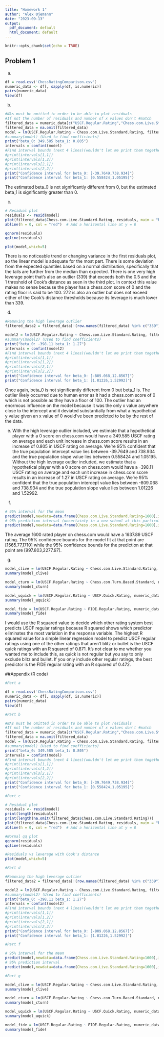 ```yaml
---
title: "Homework 1"
author: "Alex Ojemann"
date: "2023-09-13"
output:
  pdf_document: default
  html_document: default
---
```


```r
knitr::opts_chunk$set(echo = TRUE)
```

## Problem 1

a. 
```r
df = read.csv('ChessRatingComparison.csv')
numeric_data <- df[, sapply(df, is.numeric)]
pairs(numeric_data)
View(df)
```

b.
```{=latex}
$\hat y = \beta_0 + \beta_1 * x$
```
```r
#NAs must be omitted in order to be able to plot residuals
#If not the number of residuals and number of x values don't #match
filtered_data = numeric_data[c("USCF.Regular.Rating","Chess.com.Live.Standard.Rating")]
filtered_data = na.omit(filtered_data)
model = lm(USCF.Regular.Rating ~ Chess.com.Live.Standard.Rating, filtered_data)
#summary(model) (Used to find coefficients)
print("beta_0: 349.585 beta_1: 0.805")
intervals = confint(model)
#Find interval bounds (next 4 lines)(wouldn't let me print them together)
#print(intervals[1,1])
#print(intervals[1,2])
#print(intervals[2,1])
#print(intervals[2,2])
print("Confidence interval for beta_0: [-39.7649,738.934]")
print("Confidence interval for beta_1: [0.558424,1.05195]")
```

The estimated beta_0 is not significantly different from 0, but the estimated beta_1 is significantly greater than 0.

c. 
```r
# Residual plot
residuals <- resid(model)
plot(filtered_data$Chess.com.Live.Standard.Rating, residuals, main = "Residual Plot", xlab = "Chess.com Live Standard Rating", ylab = "Residuals")
abline(h = 0, col = "red")  # Add a horizontal line at y = 0 

```
```r
qqnorm(residuals)
qqline(residuals)
```


```r
plot(model,which=5)
```

There is no noticeable trend or changing variance in the first residuals plot, so the linear model is adequate for the most part. There is some deviation from the expected quantiles based on a normal distribution, specifically that the tails are further from the median than expected. There is one very high leverage point that's also an outlier (339) that exceeds both the 0.5 and the 1 threshold of Cook's distance as seen in the third plot. In context this value makes no sense because the player has a chess.com score of 0 and the rating floor is said to be 100. 272 is also an outlier but does not exceed either of the Cook's distance thresholds because its leverage is much lower than 339.

d. 
```r
#Removing the high leverage outlier
filtered_data2 = filtered_data[!(row.names(filtered_data) %in% c("339")),]
```


```r
model2 = lm(USCF.Regular.Rating ~ Chess.com.Live.Standard.Rating, filtered_data2)
#summary(model2) (Used to find coefficients)
print("beta_0: -398.11 beta_1: 1.27")
intervals = confint(model2)
#Find interval bounds (next 4 lines)(wouldn't let me print them together)
#print(intervals[1,1])
#print(intervals[1,2])
#print(intervals[2,1])
#print(intervals[2,2])
print("Confidence interval for beta_0: [-809.068,12.8567]")
print("Confidence interval for beta_1: [1.01226,1.52992]")
```

Once again, beta_0 is not significantly different from 0 but beta_1 is. The outlier likely occurred due to human error as it had a chess.com score of 0 which is not possible as they have a floor of 100. The outlier had an enormous influence on the model because it was the only x value anywhere close to the intercept and it deviated substantially from what a hypothetical y value given an x value of 0 would've been predicted to be by the rest of the data.

e. With the high leverage outlier included, we estimate that a hypothetical player with a 0 score on chess.com would have a 349.585 USCF rating on average and each unit increase in chess.com score results in an increase of 0.805 in USCF rating on average. We're 95% confident that the true population intercept value lies between -39.7649 and 738.934 and the  true population slope value lies between 0.558424 and 1.05195. Without the high leverage outlier included, we estimate that a hypothetical player with a 0 score on chess.com would have a -398.11 USCF rating on average and each unit increase in chess.com score results in an increase of 1.27 in USCF rating on average. We're 95% confident that the true population intercept value lies between -809.068 and 738.934 and the  true population slope value lies between 1.01226 and 1.52992. 

f.
```r
# 95% interval for the mean
predict(model,newdata=data.frame(Chess.com.Live.Standard.Rating=1600),interval="confidence")
# 95% prediction interval (uncertainty in a new school at this particular covariate)
predict(model,newdata=data.frame(Chess.com.Live.Standard.Rating=1600),interval="prediction")
```
The average 1600 rated player on chess.com would have a 1637.89 USCF rating. The 95% confidence bounds for the model fit at that point are [1565.77,1710] while the 95% confidence bounds for the prediction at that point are [997.803,2277.97].

g.
```r
model_clive = lm(USCF.Regular.Rating ~ Chess.com.Live.Standard.Rating, numeric_data)
summary(model_clive)
```
```r
model_cturn = lm(USCF.Regular.Rating ~ Chess.com.Turn.Based.Standard, numeric_data)
summary(model_cturn)
```

```r
model_uquick = lm(USCF.Regular.Rating ~ USCF.Quick.Rating, numeric_data)
summary(model_uquick)
```

```r
model_fide = lm(USCF.Regular.Rating ~ FIDE.Regular.Rating, numeric_data)
summary(model_fide)
```
I would use the R squared value to decide which other rating system best predicts USCF regular ratings because R squared shows which predictor eliminates the most variation in the response variable. The highest R squared value for a simple linear regression model to predict USCF regular ratings using one of the other ratings that aren't blitz or bullet is the USCF quick ratings with an R squared of 0.871. It's not clear to me whether you wanted me to include this, as quick is not regular but you say to only exclude blitz and bullet. If you only include other regular ratings, the best predictor is the FIDE regular rating with an R squared of 0.472.

##Appendix (R code)

```r
#Part a

df = read.csv('ChessRatingComparison.csv')
numeric_data <- df[, sapply(df, is.numeric)]
pairs(numeric_data)
View(df)

#Part b

#NAs must be omitted in order to be able to plot residuals
#If not the number of residuals and number of x values don't #match
filtered_data = numeric_data[c("USCF.Regular.Rating","Chess.com.Live.Standard.Rating")]
filtered_data = na.omit(filtered_data)
model = lm(USCF.Regular.Rating ~ Chess.com.Live.Standard.Rating, filtered_data)
#summary(model) (Used to find coefficients)
print("beta_0: 349.585 beta_1: 0.805")
intervals = confint(model)
#Find interval bounds (next 4 lines)(wouldn't let me print them together)
#print(intervals[1,1])
#print(intervals[1,2])
#print(intervals[2,1])
#print(intervals[2,2])
print("Confidence interval for beta_0: [-39.7649,738.934]")
print("Confidence interval for beta_1: [0.558424,1.05195]")

#Part c

# Residual plot
residuals <- resid(model)
print(length(residuals))
print(length(na.omit(filtered_data$Chess.com.Live.Standard.Rating)))
plot(filtered_data$Chess.com.Live.Standard.Rating, residuals, main = "Residual Plot", xlab = "Chess.com Live Standard Rating", ylab = "Residuals")
abline(h = 0, col = "red")  # Add a horizontal line at y = 0 

#Normal qq plot
qqnorm(residuals)
qqline(residuals)

#Residuals vs leverage with Cook's distance
plot(model,which=5)

#Part d

#Removing the high leverage outlier
filtered_data2 = filtered_data[!(row.names(filtered_data) %in% c("339")),]

model2 = lm(USCF.Regular.Rating ~ Chess.com.Live.Standard.Rating, filtered_data2)
#summary(model2) (Used to find coefficients)
print("beta_0: -398.11 beta_1: 1.27")
intervals = confint(model2)
#Find interval bounds (next 4 lines)(wouldn't let me print them together)
#print(intervals[1,1])
#print(intervals[1,2])
#print(intervals[2,1])
#print(intervals[2,2])
print("Confidence interval for beta_0: [-809.068,12.8567]")
print("Confidence interval for beta_1: [1.01226,1.52992]")

#Part f

# 95% interval for the mean
predict(model,newdata=data.frame(Chess.com.Live.Standard.Rating=1600),interval="confidence")
# 95% prediction interval
predict(model,newdata=data.frame(Chess.com.Live.Standard.Rating=1600),interval="prediction")

#Part g

model_clive = lm(USCF.Regular.Rating ~ Chess.com.Live.Standard.Rating, numeric_data)
summary(model_clive)

model_cturn = lm(USCF.Regular.Rating ~ Chess.com.Turn.Based.Standard, numeric_data)
summary(model_cturn)

model_uquick = lm(USCF.Regular.Rating ~ USCF.Quick.Rating, numeric_data)
summary(model_uquick)

model_fide = lm(USCF.Regular.Rating ~ FIDE.Regular.Rating, numeric_data)
summary(model_fide)
```





















